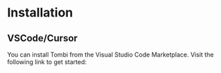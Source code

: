 # Installation

## VSCode/Cursor

You can install Tombi from the Visual Studio Code Marketplace.
Visit the following link to get started:


<LinkCard url="https://marketplace.visualstudio.com/items?itemName=yassun7010.tombi" />

